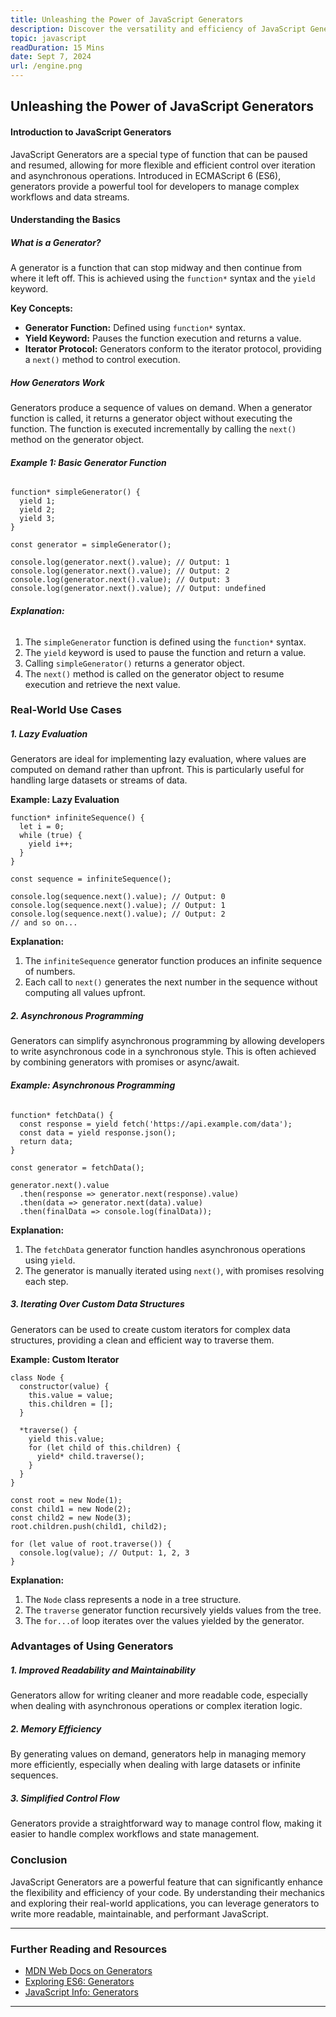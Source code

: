 ```yaml
---
title: Unleashing the Power of JavaScript Generators
description: Discover the versatility and efficiency of JavaScript Generators. Learn how they work, explore real-world applications.
topic: javascript
readDuration: 15 Mins
date: Sept 7, 2024
url: /engine.png
---
```


## **Unleashing the Power of JavaScript Generators**

#### **Introduction to JavaScript Generators**

JavaScript Generators are a special type of function that can be paused and resumed, allowing for more flexible and efficient control over iteration and asynchronous operations. Introduced in ECMAScript 6 (ES6), generators provide a powerful tool for developers to manage complex workflows and data streams.

#### **Understanding the Basics**

##### **What is a Generator?**

A generator is a function that can stop midway and then continue from where it left off. This is achieved using the `function*` syntax and the `yield` keyword.

**Key Concepts:**

- **Generator Function:** Defined using `function*` syntax.
- **Yield Keyword:** Pauses the function execution and returns a value.
- **Iterator Protocol:** Generators conform to the iterator protocol, providing a `next()` method to control execution.

##### **How Generators Work**

Generators produce a sequence of values on demand. When a generator function is called, it returns a generator object without executing the function. The function is executed incrementally by calling the `next()` method on the generator object.

###### **Example 1: Basic Generator Function**

```
function* simpleGenerator() {
  yield 1;
  yield 2;
  yield 3;
}

const generator = simpleGenerator();

console.log(generator.next().value); // Output: 1
console.log(generator.next().value); // Output: 2
console.log(generator.next().value); // Output: 3
console.log(generator.next().value); // Output: undefined
```

###### **Explanation:**

1. The `simpleGenerator` function is defined using the `function*` syntax.
2. The `yield` keyword is used to pause the function and return a value.
3. Calling `simpleGenerator()` returns a generator object.
4. The `next()` method is called on the generator object to resume execution and retrieve the next value.

### **Real-World Use Cases**

##### **1. Lazy Evaluation**

Generators are ideal for implementing lazy evaluation, where values are computed on demand rather than upfront. This is particularly useful for handling large datasets or streams of data.

**Example: Lazy Evaluation**

```
function* infiniteSequence() {
  let i = 0;
  while (true) {
    yield i++;
  }
}

const sequence = infiniteSequence();

console.log(sequence.next().value); // Output: 0
console.log(sequence.next().value); // Output: 1
console.log(sequence.next().value); // Output: 2
// and so on...
```

**Explanation:**

1. The `infiniteSequence` generator function produces an infinite sequence of numbers.
2. Each call to `next()` generates the next number in the sequence without computing all values upfront.

##### **2. Asynchronous Programming**

Generators can simplify asynchronous programming by allowing developers to write asynchronous code in a synchronous style. This is often achieved by combining generators with promises or async/await.

###### **Example: Asynchronous Programming**

```
function* fetchData() {
  const response = yield fetch('https://api.example.com/data');
  const data = yield response.json();
  return data;
}

const generator = fetchData();

generator.next().value
  .then(response => generator.next(response).value)
  .then(data => generator.next(data).value)
  .then(finalData => console.log(finalData));
```

**Explanation:**

1. The `fetchData` generator function handles asynchronous operations using `yield`.
2. The generator is manually iterated using `next()`, with promises resolving each step.

##### **3. Iterating Over Custom Data Structures**

Generators can be used to create custom iterators for complex data structures, providing a clean and efficient way to traverse them.

**Example: Custom Iterator**

```
class Node {
  constructor(value) {
    this.value = value;
    this.children = [];
  }

  *traverse() {
    yield this.value;
    for (let child of this.children) {
      yield* child.traverse();
    }
  }
}

const root = new Node(1);
const child1 = new Node(2);
const child2 = new Node(3);
root.children.push(child1, child2);

for (let value of root.traverse()) {
  console.log(value); // Output: 1, 2, 3
}
```

**Explanation:**

1. The `Node` class represents a node in a tree structure.
2. The `traverse` generator function recursively yields values from the tree.
3. The `for...of` loop iterates over the values yielded by the generator.

### **Advantages of Using Generators**

##### **1. Improved Readability and Maintainability**

Generators allow for writing cleaner and more readable code, especially when dealing with asynchronous operations or complex iteration logic.

##### **2. Memory Efficiency**

By generating values on demand, generators help in managing memory more efficiently, especially when dealing with large datasets or infinite sequences.

##### **3. Simplified Control Flow**

Generators provide a straightforward way to manage control flow, making it easier to handle complex workflows and state management.

### **Conclusion**

JavaScript Generators are a powerful feature that can significantly enhance the flexibility and efficiency of your code. By understanding their mechanics and exploring their real-world applications, you can leverage generators to write more readable, maintainable, and performant JavaScript.

---

### **Further Reading and Resources**

- [MDN Web Docs on Generators](https://developer.mozilla.org/en-US/docs/Web/JavaScript/Reference/Statements/function*)
- [Exploring ES6: Generators](https://exploringjs.com/es6/ch_generators.html)
- [JavaScript Info: Generators](https://javascript.info/generators)

---